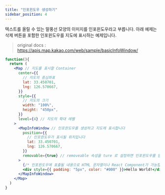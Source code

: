 ```yaml
---
title: "인포윈도우 생성하기"
sidebar_position: 4
---
```


텍스트를 올릴 수 있는 말풍선 모양의 이미지를 인포윈도우라고 부릅니다. 아래 예제는 삭제 버튼을 포함한 인포윈도우를 지도에 표시하는 예제입니다.

> original docs : https://apis.map.kakao.com/web/sample/basicInfoWindow/

```jsx live
function(){
  return (
    <Map // 지도를 표시할 Container
      center={{
        // 지도의 중심좌표
        lat: 33.450701,
        lng: 126.570667,
      }}
      style={{
        // 지도의 크기
        width: "100%",
        height: "450px",
      }}
      level={4} // 지도의 확대 레벨
    >
      <MapInfoWindow // 인포윈도우를 생성하고 지도에 표시합니다
        position={{
          // 인포윈도우가 표시될 위치입니다
          lat: 33.450701,
          lng: 126.570667,
        }}
        removable={true} // removeable 속성을 ture 로 설정하면 인포윈도우를 닫을 수 있는 x버튼이 표시됩니다
      >
        {/* 인포윈도우에 표출될 내용으로 HTML 문자열이나 React Component가 가능합니다 */}
        <div style={{ padding: "5px", color: "#000" }}>Hello World!</div>
      </MapInfoWindow>
    </Map>
  )
}
```
